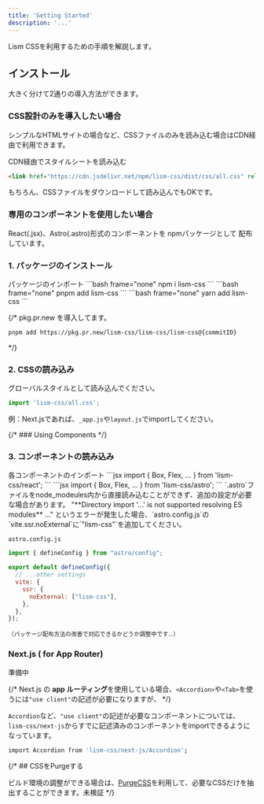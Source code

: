 ```yaml
---
title: 'Getting Started'
description: '...'
---
```



Lism CSSを利用するための手順を解説します。


## インストール

大きく分けて2通りの導入方法ができます。

### CSS設計のみを導入したい場合

シンプルなHTMLサイトの場合など、CSSファイルのみを読み込む場合はCDN経由で利用できます。


<PreviewTitle>CDN経由でスタイルシートを読み込む</PreviewTitle>
```html
<link href="https://cdn.jsdelivr.net/npm/lism-css/dist/css/all.css" rel="stylesheet" />
```

もちろん、CSSファイルをダウンロードして読み込んでもOKです。


### 専用のコンポーネントを使用したい場合

React(.jsx)、Astro(.astro)形式のコンポーネントを npmパッケージとして 配布しています。

### 1. パッケージのインストール

<Preview>
	<PreviewTitle>パッケージのインポート</PreviewTitle>
	<PreviewCode slot='tab' label='npm'>
	```bash frame="none"
	npm i lism-css
	```
	</PreviewCode>
	<PreviewCode slot='tab' label='pnpm'>
	```bash frame="none"
	pnpm add lism-css
	```
	</PreviewCode>
	<PreviewCode slot='tab' label='yarn'>
	```bash frame="none"
	yarn add lism-css
	```
	</PreviewCode>
</Preview>



{/* <Note title='最新版mainブランチのテスト'>
pkg.pr.new を導入してます。

```zsh frame="none"
pnpm add https://pkg.pr.new/lism-css/lism-css/lism-css@{commitID}
```
</Note> */}



### 2. CSSの読み込み

<PreviewTitle>グローバルスタイルとして読み込んでください。</PreviewTitle>
```js
import 'lism-css/all.css';
```

例：Next.jsであれば、`_app.js`や`layout.js`でimportしてください。


{/* ### Using Components */}
### 3. コンポーネントの読み込み

<Preview>
<PreviewTitle>各コンポーネントのインポート</PreviewTitle>
<PreviewCode slot='tab' label='.jsx'>
```jsx
import { Box, Flex, ... } from 'lism-css/react';
```
</PreviewCode>
<PreviewCode slot='tab' label='.astro'>
```jsx
import { Box, Flex, ... } from 'lism-css/astro';
```
</PreviewCode>
</Preview>



<Note title='.astroを読み込む場合の注意点' type='warning'>
`.astro`ファイルをnode_modeules内から直接読み込むことができず、追加の設定が必要な場合があります。  
"**Directory import '...' is not supported resolving ES modules** ..." というエラーが発生した場合、`astro.config.js`の`vite.ssr.noExternal`に`"lism-css"`を追加してください。

<PreviewTitle>`astro.config.js`</PreviewTitle>
```js
import { defineConfig } from "astro/config";

export default defineConfig({
  // ...other settings 
  vite: {
    ssr: {
      noExternal: ["lism-css"],
    },
  },
});
```

 
<small>（パッケージ配布方法の改善で対応できるかどうか調整中です...）</small>
</Note>



### Next.js ( for App Router)


<MemoBadge>準備中</MemoBadge>

{/* Next.js の **app ルーティング**を使用している場合、`<Accordion>`や`<Tab>`を使うには`"use client"`の記述が必要になりますが、 */}


`Accordion`など、`"use client"`の記述が必要なコンポーネントについては、`lism-css/next-js`からすでに記述済みのコンポーネントをimportできるようになっています。


```bash frame="none" filename="Add package"
import Accordion from 'lism-css/next-js/Accordion';
```


{/* ## CSSをPurgeする

ビルド環境の調整ができる場合は、[PurgeCSS](https://purgecss.com/)を利用して、必要なCSSだけを抽出することができます。<MemoBadge>未検証</MemoBadge> */}
